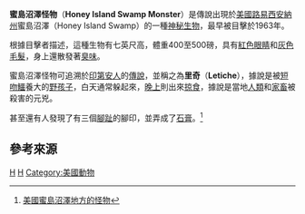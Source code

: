'''蜜島沼澤怪物'''（'''Honey Island Swamp Monster'''）是傳說出現於[[美國|美國]][[路易西安納州|路易西安納州]]蜜島沼澤（Honey Island Swamp）的一種[[神秘生物|神秘生物]]，最早被目擊於1963年。

根據目擊者描述，這種生物有七英尺高，體重400至500磅，具有[[紅色|紅色]][[眼睛|眼睛]]和[[灰色|灰色]][[毛髮|毛髮]]，身上還散發著[[臭|臭味]]。

蜜島沼澤怪物可追溯於[[印第安人|印第安人]]的[[傳說|傳說]]，並稱之為'''里奇'''（'''Letiche'''），據說是被[[美國短吻鱷|短吻鱷]]養大的[[野孩子|野孩子]]，白天通常躲起來，[[晚上|晚上]]則出來[[掠食|掠食]]，據說是當地[[人類|人類]]和[[家畜|家畜]]被殺害的元兇。

甚至還有人發現了有三個[[腳趾|腳趾]]的腳印，並弄成了[[石膏|石膏]]。<ref>[http://tw.myblog.yahoo.com/jw!ND.8vkKWQEe2bUl7xeXJ_aQ-/article?mid=144 美國蜜島沼澤地方的怪物]{{dead link|date=2018年4月 |bot=InternetArchiveBot |fix-attempted=yes }}</ref>

==參考來源==
{{reflist}}
{{Cryptozoology}}
[[Category:人型神秘生物|H]]
[[Category:路易斯安那州|H]]
[[Category:美國動物|Category:美國動物]]